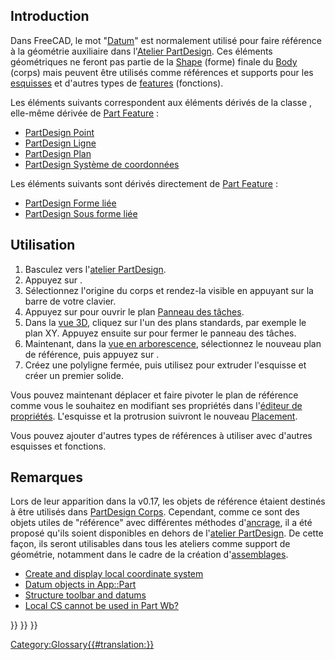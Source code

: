 <languages/>

== Introduction ==

Dans FreeCAD, le mot "[[Datum/fr|Datum]]" est normalement utilisé pour faire référence à la géométrie auxiliaire dans l'[[PartDesign_Workbench/fr|Atelier PartDesign]]. Ces éléments géométriques ne feront pas partie de la [[Shape/fr|Shape]] (forme) finale du [[Body/fr|Body]] (corps) mais peuvent être utilisés comme références et supports pour les [[Sketch/fr|esquisses]] et d'autres types de [[Feature/fr|features]] (fonctions).

Les éléments suivants correspondent aux éléments dérivés de la classe {{incode|Part::Datum}}, elle-même dérivée de [[Part_Feature/fr|Part Feature]] :
* [[PartDesign_Point/fr|PartDesign Point]]
* [[PartDesign_Line/fr|PartDesign Ligne]]
* [[PartDesign_Plane/fr|PartDesign Plan]]
* [[PartDesign_CoordinateSystem/fr|PartDesign Système de coordonnées]]

Les éléments suivants sont dérivés directement de [[Part_Feature/fr|Part Feature]] :
* [[PartDesign_ShapeBinder|PartDesign Forme liée]]
* [[PartDesign_SubShapeBinder|PartDesign Sous forme liée]]

<span id="Usage"></span>
==Utilisation==

# Basculez vers l'[[PartDesign_Workbench/fr|atelier PartDesign]].
# Appuyez sur {{Button|[[File:PartDesign_Body.svg|16px]] [[PartDesign_Body/fr|PartDesign Corps]]}}.
# Sélectionnez l'origine du corps et rendez-la visible en appuyant sur la barre {{KEY|Espace}} de votre clavier.
# Appuyez sur {{Button|[[File:PartDesign_Plane.svg|16px]] [[PartDesign_Plane/fr|PartDesign Plan]]}} pour ouvrir le plan [[Task_Panel/fr|Panneau des tâches]].
# Dans la [[3D_view/fr|vue 3D]], cliquez sur l'un des plans standards, par exemple le plan XY. Appuyez ensuite sur {{Button|OK}} pour fermer le panneau des tâches.
# Maintenant, dans la [[Tree_view/fr|vue en arborescence]], sélectionnez le nouveau plan de référence, puis appuyez sur {{Button|[[File:PartDesign_NewSketch.svg|16px]] [[PartDesign_NewSketch/fr|PartDesign Nouvelle esquisse]]}}.
# Créez une polyligne fermée, puis utilisez {{Button|[[File:PartDesign_Pad.svg|16px]] [[PartDesign_Pad/fr|PartDesign Protrusion]]}} pour extruder l'esquisse et créer un premier solide.

Vous pouvez maintenant déplacer et faire pivoter le plan de référence comme vous le souhaitez en modifiant ses propriétés dans l'[[Property_editor/fr|éditeur de propriétés]]. L'esquisse et la protrusion suivront le nouveau [[Placement/fr|Placement]].

Vous pouvez ajouter d'autres types de références à utiliser avec d'autres esquisses et fonctions.

<span id="Notes"></span>
== Remarques ==

Lors de leur apparition dans la v0.17, les objets de référence étaient destinés à être utilisés dans [[PartDesign_Body/fr|PartDesign Corps]]. Cependant, comme ce sont des objets utiles de "référence" avec différentes méthodes d'[[Part_EditAttachment/fr|ancrage]], il a été proposé qu'ils soient disponibles en dehors de l'[[PartDesign_Workbench/fr|atelier PartDesign]]. De cette façon, ils seront utilisables dans tous les ateliers comme support de géométrie, notamment dans le cadre de la création d'[[Assembly/fr|assemblages]].
* [https://forum.freecad.org/viewtopic.php?f=10&t=2604 Create and display local coordinate system]
* [https://forum.freecad.org/viewtopic.php?f=22&t=33654 Datum objects in App::Part]
* [https://forum.freecad.org/viewtopic.php?t=42759 Structure toolbar and datums]
* [https://forum.freecad.org/viewtopic.php?f=3&t=42960 Local CS cannot be used in Part Wb?]

{{PartDesign Tools navi{{#translation:}}}}
{{Document objects navi{{#translation:}}}}
{{Userdocnavi{{#translation:}}}}
[[Category:Glossary{{#translation:}}]]